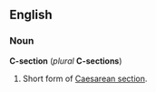 ==English==
===Noun===
'''C-section''' (''plural'' '''C-sections''')

#Short form of [[Caesarean section]].
